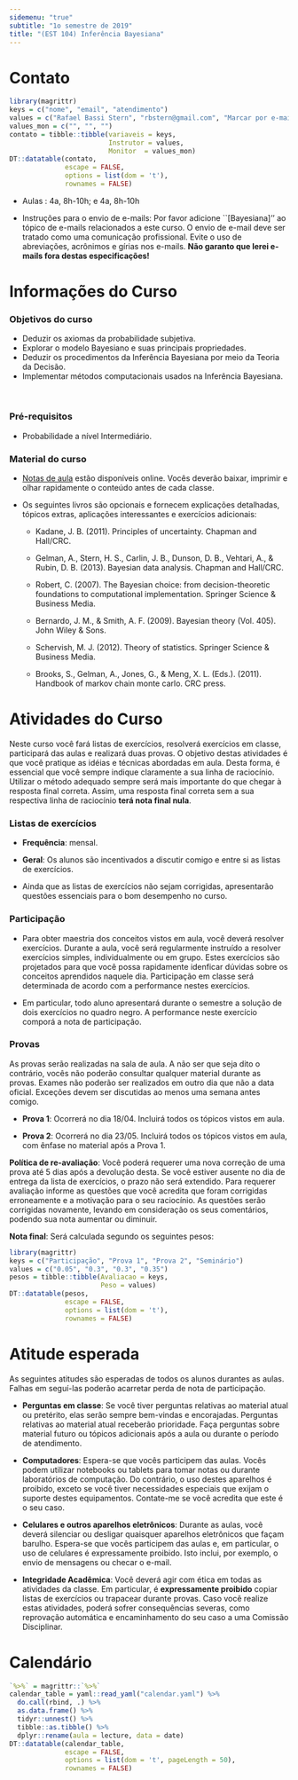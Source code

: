 ```yaml
---
sidemenu: "true"
subtitle: "1o semestre de 2019"
title: "(EST 104) Inferência Bayesiana"
---
```


# Contato

```r
library(magrittr)
keys = c("nome", "email", "atendimento")
values = c("Rafael Bassi Stern", "rbstern@gmail.com", "Marcar por e-mail")
values_mon = c("", "", "")
contato = tibble::tibble(variaveis = keys,
                         Instrutor = values,
                         Monitor  = values_mon)
DT::datatable(contato,
              escape = FALSE,
              options = list(dom = 't'),
              rownames = FALSE)
```

- Aulas : 4a, 8h-10h; e 4a, 8h-10h

- Instruções para o envio de e-mails: 
Por favor adicione ``[Bayesiana]'' ao 
tópico de e-mails relacionados a este curso.
O envio de e-mail deve ser tratado como uma comunicação profissional.
Evite o uso de abreviações, acrônimos e gírias nos e-mails.
**Não garanto que lerei e-mails fora destas especificações!** 

# Informações do Curso

### Objetivos do curso

- Deduzir os axiomas da probabilidade subjetiva.
- Explorar o modelo Bayesiano e suas principais propriedades.
- Deduzir os procedimentos da Inferência Bayesiana por meio da Teoria da Decisão.
- Implementar métodos computacionais usados na Inferência Bayesiana.

<br/>

### Pré-requisitos

- Probabilidade a nível Intermediário.

### Material do curso

- [Notas de aula](https://gitlab.com/rbstern/lecture_notes/-/jobs/102465405/artifacts/raw/bayesiana.pdf?inline=false) estão 
  disponíveis online. Vocês deverão baixar, imprimir e
  olhar rapidamente o conteúdo antes de cada classe.
  
- Os seguintes livros são opcionais e 
  fornecem explicações detalhadas,
  tópicos extras, aplicações interessantes e
  exercícios adicionais:

    - Kadane, J. B. (2011). Principles of uncertainty. Chapman and Hall/CRC.
    
    - Gelman, A., Stern, H. S., Carlin, J. B., Dunson, D. B., Vehtari, A., & Rubin, D. B. (2013). Bayesian data analysis. Chapman and Hall/CRC.
    
    - Robert, C. (2007). The Bayesian choice: from decision-theoretic foundations to computational implementation. Springer Science & Business Media.
    
    - Bernardo, J. M., & Smith, A. F. (2009). Bayesian theory (Vol. 405). John Wiley & Sons.
    
    - Schervish, M. J. (2012). Theory of statistics. Springer Science & Business Media.
    
    - Brooks, S., Gelman, A., Jones, G., & Meng, X. L. (Eds.). (2011). Handbook of markov chain monte carlo. CRC press.
								
# Atividades do Curso
								
Neste curso você fará
listas de exercícios, resolverá exercícios em classe,
participará das aulas e realizará duas provas.
O objetivo destas atividades é que você pratique
as idéias e técnicas abordadas em aula.
Desta forma, é essencial que você sempre indique claramente
a sua linha de raciocínio.
Utilizar o método adequado sempre será mais importante
do que chegar à resposta final correta. 
Assim, uma resposta final correta
sem a sua respectiva linha de raciocínio
**terá nota final nula**.

### Listas de exercícios

- **Frequência**: mensal.

- **Geral**: Os alunos são incentivados a 
discutir comigo e entre si as listas de exercícios.

- Ainda que as listas de exercícios não sejam corrigidas,
apresentarão questões essenciais para o bom desempenho no curso.

### Participação

- Para obter maestria dos conceitos vistos em aula,
você deverá resolver exercícios.
Durante a aula, você será regularmente instruído
a resolver exercícios simples, individualmente ou em grupo.
Estes exercícios são projetados para que você possa
rapidamente idenficar dúvidas sobre os conceitos aprendidos naquele dia.
Participação em classe será determinada de acordo com 
a performance nestes exercícios. 

- Em particular, todo aluno apresentará
durante o semestre a solução de 
dois exercícios no quadro negro.
A performance neste exercício comporá a 
nota de participação.

### Provas 

As provas serão realizadas na sala de aula.
A não ser que seja dito o contrário, 
vocês não poderão consultar qualquer material durante as provas.
Exames não poderão ser realizados em outro dia que não a data oficial.
Exceções devem ser discutidas ao menos uma semana antes comigo.

- **Prova 1**: Ocorrerá no dia 18/04. 
Incluirá todos os tópicos vistos em aula.

- **Prova 2**: Ocorrerá no dia 23/05. 
Incluirá todos os tópicos vistos em aula,
com ênfase no material após a Prova 1.

**Política de re-avaliação**: Você poderá requerer uma nova correção
de uma prova até 5 dias após a devolução desta.
Se você estiver ausente no dia de entrega da lista de exercícios, 
o prazo não será extendido.
Para requerer avaliação informe as questões que 
você acredita que foram corrigidas erroneamente e 
a motivação para o seu raciocínio.
As questões serão corrigidas novamente, 
levando em consideração os seus comentários, 
podendo sua nota aumentar ou diminuir.

**Nota final**: Será calculada segundo os seguintes pesos:

```r
library(magrittr)
keys = c("Participação", "Prova 1", "Prova 2", "Seminário")
values = c("0.05", "0.3", "0.3", "0.35")
pesos = tibble::tibble(Avaliacao = keys, 
                       Peso = values)
DT::datatable(pesos,
              escape = FALSE,
              options = list(dom = 't'),
              rownames = FALSE)
```

# Atitude esperada

As seguintes atitudes são esperadas de todos os alunos durantes as aulas.
Falhas em seguí-las poderão acarretar perda de nota de participação.

- **Perguntas em classe**: 
Se você tiver perguntas relativas ao material atual ou pretérito,
elas serão sempre bem-vindas e encorajadas. 
Perguntas relativas ao material atual receberão prioridade.
Faça perguntas sobre material futuro ou 
tópicos adicionais após a aula ou durante o período de atendimento.

- **Computadores**: Espera-se que vocês participem das aulas.
Vocês podem utilizar notebooks ou tablets para 
tomar notas ou durante laboratórios de computação.
Do contrário, o uso destes aparelhos é proibido, 
exceto se você tiver necessidades especiais que 
exijam o suporte destes equipamentos.
Contate-me se você acredita que este é o seu caso.

- **Celulares e outros aparelhos eletrônicos**: 
Durante as aulas, você deverá silenciar ou desligar 
quaisquer aparelhos eletrônicos que façam barulho.
Espera-se que vocês participem das aulas e, 
em particular, o uso de celulares é expressamente proibido.
Isto inclui, por exemplo, o envio de mensagens ou checar o e-mail.

- **Integridade Acadêmica**:
Você deverá agir com ética em todas as atividades da classe.
Em particular, é **expressamente proibido** 
copiar listas de exercícios ou trapacear durante provas. 
Caso você realize estas atividades, poderá sofrer consequências severas,
como reprovação automática e encaminhamento do seu caso a uma Comissão Disciplinar.

# Calendário

```r
`%>%` = magrittr::`%>%`
calendar_table = yaml::read_yaml("calendar.yaml") %>% 
  do.call(rbind, .) %>% 
  as.data.frame() %>% 
  tidyr::unnest() %>%
  tibble::as.tibble() %>%
  dplyr::rename(aula = lecture, data = date)
DT::datatable(calendar_table,
              escape = FALSE,
              options = list(dom = 't', pageLength = 50),
              rownames = FALSE)
```
